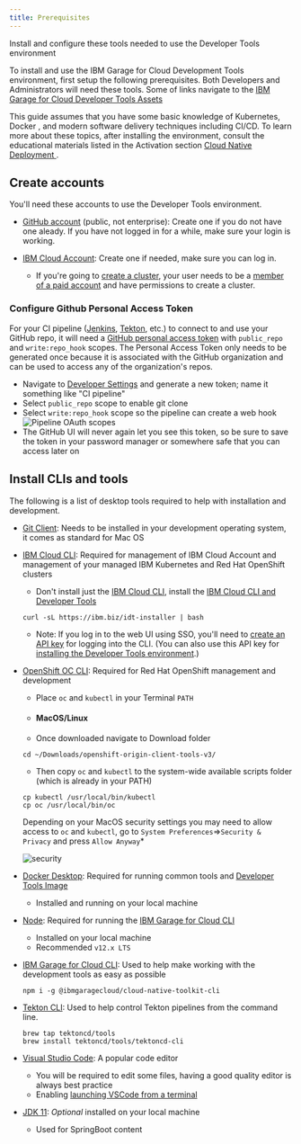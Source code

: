 ```yaml
---
title: Prerequisites
---
```


<PageDescription>

Install and configure these tools needed to use the Developer Tools environment

</PageDescription>

To install and use the IBM Garage for Cloud Development Tools environment, first setup the following prerequisites. Both Developers and Administrators will need these tools. Some of links navigate to the [IBM Garage for Cloud Developer Tools Assets](https://ibm-garage-cloud.github.io/ibm-garage-developer-guide)

This guide assumes that you have some basic knowledge of Kubernetes, Docker
, and modern software delivery techniques including CI/CD. To learn more
 about these topics, after installing the environment, consult the
  educational materials listed in the Activation section [Cloud Native
   Deployment
  ](/activation/cloudnative-deployment).

## Create accounts

You'll need these accounts to use the Developer Tools environment.

- [GitHub account](http://github.com) (public, not enterprise): Create one if you do not have one aleady. If you have not logged in for a while, make sure your login is working.

- [IBM Cloud Account](https://cloud.ibm.com): Create one if needed, make sure you can log in. 
    - If you're going to [create a cluster](https://ibm-garage-cloud.github.io/ibm-garage-developer-guide/admin/installation-ibm-cloud), your user needs to be a [member of a paid account](https://cloud.ibm.com/docs/iam?topic=iam-iamuserinv) and have permissions to create a cluster.

### Configure Github Personal Access Token
For your CI pipeline ([Jenkins](/guides/continuous-integration), [Tekton](https://ibm-garage-cloud.github.io/ibm-garage-developer-guide/guides/continuous-integration-tekton), etc.) to connect to and use your GitHub repo, it will need a [GitHub personal access token](https://help.github.com/en/github/authenticating-to-github/creating-a-personal-access-token-for-the-command-line) with `public_repo` and `write:repo_hook` scopes. The Personal Access Token only needs to be generated once because it is associated with the GitHub organization and can be used to access any of the organization's repos.

  - Navigate to [Developer Settings](https://github.com/settings/tokens) and generate a new token; name it something like "CI pipeline"
  - Select `public_repo` scope to enable git clone
  - Select `write:repo_hook` scope so the pipeline can create a web hook
  ![Pipeline OAuth scopes](pipeline-scopes.png)
  - The GitHub UI will never again let you see this token, so be sure to save the token in your password manager or somewhere safe that you can access later on



## Install CLIs and tools

The following is a list of desktop tools required to help with installation and development.

- [Git Client](https://git-scm.com/): Needs to be installed in your development operating system, it comes as standard for Mac OS

- [IBM Cloud CLI](https://cloud.ibm.com/docs/cli?topic=cloud-cli-getting-started): Required for management of IBM Cloud Account and management of your managed IBM Kubernetes and Red Hat OpenShift clusters
    - Don't install just the [IBM Cloud CLI](https://cloud.ibm.com/docs/cli?topic=cloud-cli-install-ibmcloud-cli), install the [IBM Cloud CLI and Developer Tools](https://cloud.ibm.com/docs/cli?topic=cloud-cli-getting-started#step1-install-idt)
    ```
    curl -sL https://ibm.biz/idt-installer | bash
    ```
    - Note: If you log in to the web UI using SSO, you'll need to [create an API key](https://cloud.ibm.com/docs/iam?topic=iam-federated_id) for logging into the CLI. (You can also use this API key for [installing the Developer Tools environment](/admin/installation-ibm-cloud).)

- [OpenShift OC CLI](https://www.okd.io/download.html): Required for Red Hat OpenShift management and development
    - Place `oc` and `kubectl` in your Terminal `PATH`

    - #### MacOS/Linux
    - Once downloaded navigate to Download folder
    ```
    cd ~/Downloads/openshift-origin-client-tools-v3/
    ```
    - Then copy `oc` and `kubectl` to the system-wide available scripts folder (which is already in your PATH)
    ```
    cp kubectl /usr/local/bin/kubectl
    cp oc /usr/local/bin/oc
    ```

    <InlineNotification >

    Depending on your MacOS security settings you may need to allow access to `oc` and `kubectl`, go to `System Preferences`=>`Security & Privacy` and press `Allow Anyway`*

    ![security](src/pages/getting-started/prereqs/security.png)

    </InlineNotification>

- [Docker Desktop](https://www.docker.com/products/docker-desktop): Required for running common tools and [Developer Tools Image](https://ibm-garage-cloud.github.io/ibm-garage-developer-guide/guides/tools-image)
    - Installed and running on your local machine

- [Node](https://nodejs.org/en/): Required for running the [IBM Garage for Cloud CLI](https://ibm-garage-cloud.github.io/ibm-garage-developer-guide/getting-started/cli)
    - Installed on your local machine
    - Recommended `v12.x LTS`

- [IBM Garage for Cloud CLI](https://ibm-garage-cloud.github.io/ibm-garage-developer-guide/getting-started/cli): Used to help make working with the development tools as easy as possible
    ```
    npm i -g @ibmgaragecloud/cloud-native-toolkit-cli
    ```

- [Tekton CLI](https://github.com/tektoncd/cli): Used to help control Tekton
 pipelines from the command line.
    ```
    brew tap tektoncd/tools
    brew install tektoncd/tools/tektoncd-cli
  ```

- [Visual Studio Code](https://code.visualstudio.com/download): A popular code editor
    - You will be required to edit some files, having a good quality editor is always best practice
    - Enabling [launching VSCode from a terminal](https://code.visualstudio.com/docs/setup/mac#_launching-from-the-command-line)

- [JDK 11](https://www.oracle.com/technetwork/java/javase/downloads/jdk11-downloads-5066655.html): _Optional_ installed on your local machine
    - Used for SpringBoot content
